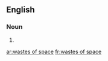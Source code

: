 ==English==

===Noun===
{{head|en|plural|head=[[wastes]] of [[space]]}} {{p}}

# {{plural of|waste of space|lang=en}}

[[ar:wastes of space]]
[[fr:wastes of space]]